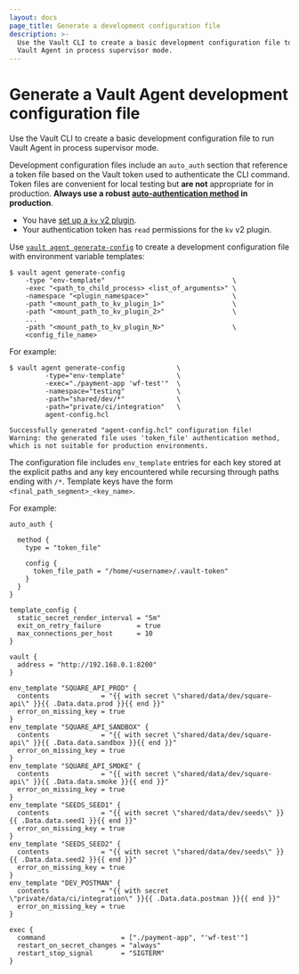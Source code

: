 ```yaml
---
layout: docs
page_title: Generate a development configuration file
description: >-
  Use the Vault CLI to create a basic development configuration file to run
  Vault Agent in process supervisor mode.
---
```


# Generate a Vault Agent development configuration file

Use the Vault CLI to create a basic development configuration file to run Vault
Agent in process supervisor mode.

Development configuration files include an `auto_auth` section that reference a
token file based on the Vault token used to authenticate the CLI command. Token
files are convenient for local testing but **are not** appropriate for in
production. **Always use a robust
[auto-authentication method](/vault/docs/agent-and-proxy/autoauth/methods) in
production**.

<Tip title="Assumptions">

- You have [set up a `kv` v2 plugin](/vault/docs/secrets/kv/kv-v2/setup).
- Your authentication token has `read` permissions for the `kv` v2 plugin.

</Tip>

Use [`vault agent generate-config`](/vault/docs/commands/agent/generate-config)
to create a development configuration file with environment variable templates:

```shell-session
$ vault agent generate-config
    -type "env-template"                                \
    -exec "<path_to_child_process> <list_of_arguments>" \
    -namespace "<plugin_namespace>"                     \
    -path "<mount_path_to_kv_plugin_1>"                 \
    -path "<mount_path_to_kv_plugin_2>"                 \
    ...
    -path "<mount_path_to_kv_plugin_N>"                 \
    <config_file_name>
```

For example:

<CodeBlockConfig hideClipboard>

```shell-session
$ vault agent generate-config             \
         -type="env-template"             \
         -exec="./payment-app 'wf-test'"  \
         -namespace="testing"             \
         -path="shared/dev/*"             \
         -path="private/ci/integration"   \
         agent-config.hcl

Successfully generated "agent-config.hcl" configuration file!
Warning: the generated file uses 'token_file' authentication method, which is not suitable for production environments.
```

</CodeBlockConfig>

The configuration file includes `env_template` entries for each key stored at
the explicit paths and any key encountered while recursing through paths ending
with `/*`. Template keys have the form `<final_path_segment>_<key_name>`.

For example:

<CodeBlockConfig highlight="7,22,26,30,34,38,42">

```hcl
auto_auth {

  method {
    type = "token_file"

    config {
      token_file_path = "/home/<username>/.vault-token"
    }
  }
}

template_config {
  static_secret_render_interval = "5m"
  exit_on_retry_failure         = true
  max_connections_per_host      = 10
}

vault {
  address = "http://192.168.0.1:8200"
}

env_template "SQUARE_API_PROD" {
  contents             = "{{ with secret \"shared/data/dev/square-api\" }}{{ .Data.data.prod }}{{ end }}"
  error_on_missing_key = true
}
env_template "SQUARE_API_SANDBOX" {
  contents             = "{{ with secret \"shared/data/dev/square-api\" }}{{ .Data.data.sandbox }}{{ end }}"
  error_on_missing_key = true
}
env_template "SQUARE_API_SMOKE" {
  contents             = "{{ with secret \"shared/data/dev/square-api\" }}{{ .Data.data.smoke }}{{ end }}"
  error_on_missing_key = true
}
env_template "SEEDS_SEED1" {
  contents             = "{{ with secret \"shared/data/dev/seeds\" }}{{ .Data.data.seed1 }}{{ end }}"
  error_on_missing_key = true
}
env_template "SEEDS_SEED2" {
  contents             = "{{ with secret \"shared/data/dev/seeds\" }}{{ .Data.data.seed2 }}{{ end }}"
  error_on_missing_key = true
}
env_template "DEV_POSTMAN" {
  contents             = "{{ with secret \"private/data/ci/integration\" }}{{ .Data.data.postman }}{{ end }}"
  error_on_missing_key = true
}

exec {
  command                   = ["./payment-app", "'wf-test'"]
  restart_on_secret_changes = "always"
  restart_stop_signal       = "SIGTERM"
}
```

</CodeBlockConfig>
